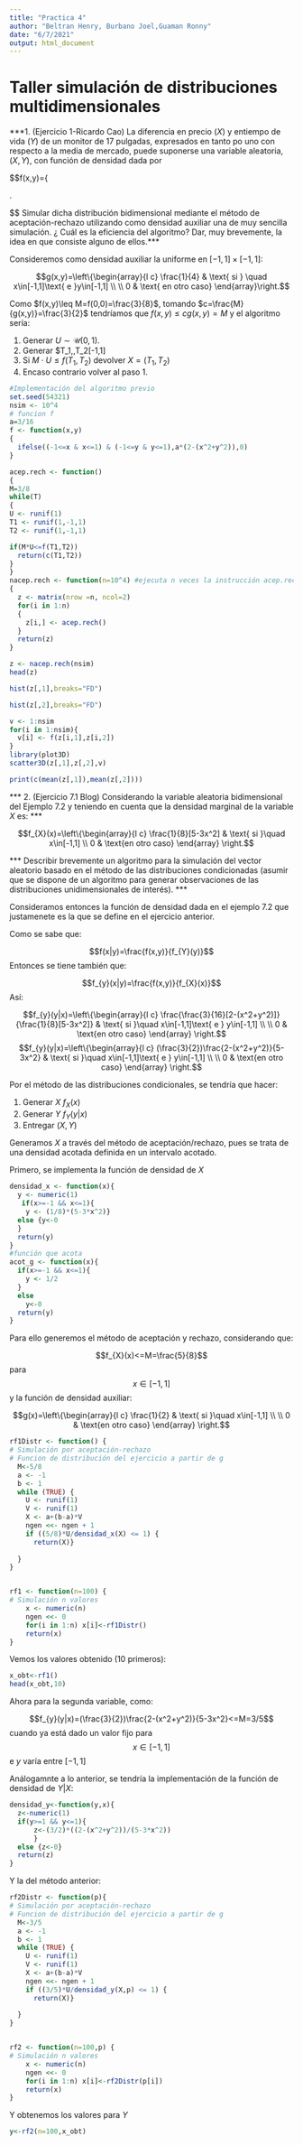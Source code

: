 ```yaml
---
title: "Practica 4"
author: "Beltran Henry, Burbano Joel,Guaman Ronny"
date: "6/7/2021"
output: html_document
---
```


# Taller simulación de distribuciones multidimensionales

***1. (Ejercicio 1-Ricardo Cao) La diferencia en precio $(X)$ y entiempo de vida $(Y)$ de un monitor de 17 pulgadas, expresados en tanto po uno con respecto a la media de mercado, puede suponerse una variable aleatoria, $(X,Y)$, con función de densidad dada por 

$$f(x,y)=\left\{\begin{array}{l c} \frac{3}{16}[2-(x^2+y^2)] & \text{ si }\quad x\in[-1,1]\text{ e } y\in[-1,1] \\ \\ 0 & \text{en otro caso} \end{array} \right.

$$ Simular dicha distribución bidimensional mediante el método de aceptación-rechazo utilizando como densidad auxiliar una de muy sencilla simulación. ¿ Cuál es la eficiencia del algoritmo? Dar, muy brevemente, la idea en que consiste alguno de ellos.***

Consideremos como densidad auxiliar la uniforme en $[-1,1]\times[-1,1]:$

$$g(x,y)=\left\{\begin{array}{l c} \frac{1}{4} & \text{ si } \quad x\in[-1,1]\text{ e }y\in[-1,1] \\ \\ 0 & \text{ en otro caso} \end{array}\right.$$

Como $f(x,y)\leq M=f(0,0)=\frac{3}{8}$, tomando $c=\frac{M}{g(x,y)}=\frac{3}{2}$ tendríamos que $f(x,y)\leq cg(x,y)=M$ y el algoritmo sería:

1. Generar $U \sim \mathcal{U}(0,1)$.
2. Generar $T_1,\,T_2\sim \mathcal{U}[-1,1]
3. Si $M\cdot U\leq f(T_1,T_2)$ devolver $X=(T_1,T_2)$
4. Encaso contrario volver al paso 1.

```r
#Implementación del algoritmo previo
set.seed(54321)
nsim <- 10^4
# funcion f
a=3/16
f <- function(x,y)
{
  ifelse((-1<=x & x<=1) & (-1<=y & y<=1),a*(2-(x^2+y^2)),0)
}

acep.rech <- function()
{
M=3/8
while(T)
{
U <- runif(1)
T1 <- runif(1,-1,1)
T2 <- runif(1,-1,1)

if(M*U<=f(T1,T2)) 
  return(c(T1,T2))
}
}
nacep.rech <- function(n=10^4) #ejecuta n veces la instrucción acep.rech()
{
  z <- matrix(nrow =n, ncol=2)
  for(i in 1:n)
  {
    z[i,] <- acep.rech()
  }
  return(z)
}

```


```r
z <- nacep.rech(nsim)
head(z)
```

```r
hist(z[,1],breaks="FD")
```

```r
hist(z[,2],breaks="FD")
```
```r
v <- 1:nsim
for(i in 1:nsim){
  v[i] <- f(z[i,1],z[i,2])
}
library(plot3D)
scatter3D(z[,1],z[,2],v)
```

```r
print(c(mean(z[,1]),mean(z[,2])))
```

*** 2. (Ejercicio 7.1 Blog) Considerando la variable aleatoria bidimensional del Ejemplo 7.2 y teniendo en cuenta que la densidad marginal de la variable $X$ es: ***

$$f_{X}(x)=\left\{\begin{array}{l c} \frac{1}{8}[5-3x^2] & \text{ si }\quad x\in[-1,1] \\ 0 & \text{en otro caso} \end{array} \right.$$

*** Describir brevemente un algoritmo para la simulación del vector aleatorio basado en el método de las distribuciones condicionadas (asumir que se dispone de un algoritmo para generar observaciones de las distribuciones unidimensionales de interés). ***

Consideramos entonces la función de densidad dada en el ejemplo 7.2 que justamenete es la que se define en el ejercicio anterior.

Como se sabe que:

$$f(x|y)=\frac{f(x,y)}{f_{Y}(y)}$$
Entonces se tiene también que:

$$f_{y}(x|y)=\frac{f(x,y)}{f_{X}(x)}$$
Así:

$$f_{y}(y|x)=\left\{\begin{array}{l c} \frac{\frac{3}{16}[2-(x^2+y^2)]}{\frac{1}{8}[5-3x^2]} & \text{ si }\quad x\in[-1,1]\text{ e } y\in[-1,1] \\ \\ 0 & \text{en otro caso} \end{array} \right.$$
$$f_{y}(y|x)=\left\{\begin{array}{l c} (\frac{3}{2})\frac{2-(x^2+y^2)}{5-3x^2} & \text{ si }\quad x\in[-1,1]\text{ e } y\in[-1,1] \\ \\ 0 & \text{en otro caso} \end{array} \right.$$

Por el método de las distribuciones condicionales, se tendría que hacer:

1. Generar $X ~ f_{X}(x)$
2. Generar $Y ~ f_{Y}(y|x)$
3. Entregar $(X,Y)$

Generamos $X$ a través del método de aceptación/rechazo, pues se trata de una densidad acotada definida en un intervalo acotado.

Primero, se implementa la función de densidad de $X$

```r

densidad_x <- function(x){ 
  y <- numeric(1)
   if(x>=-1 && x<=1){
    y <- (1/8)*(5-3*x^2)}
  else {y<-0
  }
  return(y)
}
#función que acota
acot_g <- function(x){
  if(x>=-1 && x<=1){
    y <- 1/2
  }
  else
    y<-0
  return(y)
}

```

Para ello generemos el método de aceptación y rechazo, considerando que:

$$f_{X}(x)<=M=\frac{5}{8}$$ para $$x \in [-1,1]$$ y la función de densidad auxiliar:

$$g(x)=\left\{\begin{array}{l c} \frac{1}{2} & \text{ si }\quad x\in[-1,1] \\ \\ 0 & \text{en otro caso} \end{array} \right.$$

```r

rf1Distr <- function() {
# Simulación por aceptación-rechazo
# Funcion de distribución del ejercicio a partir de g
  M<-5/8
  a <- -1
  b <- 1
  while (TRUE) {
    U <- runif(1)
    V <- runif(1)
    X <- a+(b-a)*V
    ngen <<- ngen + 1 
    if ((5/8)*U/densidad_x(X) <= 1) {
      return(X)}
    
  }
}


rf1 <- function(n=100) {
# Simulación n valores 
    x <- numeric(n)
    ngen <<- 0 
    for(i in 1:n) x[i]<-rf1Distr()
    return(x)
}

```

Vemos los valores obtenido (10 primeros):

```r
x_obt<-rf1()
head(x_obt,10)
```
Ahora para la segunda variable, como:

$$f_{y}(y|x)=(\frac{3}{2})\frac{2-(x^2+y^2)}{5-3x^2}<=M=3/5$$ cuando ya está dado un valor fijo para $$x \in [-1,1]$$ e $y$ varía entre $[-1,1]$

Análogamnte a lo anterior, se tendría la implementación de la función de densidad de $Y|X$:

```r
densidad_y<-function(y,x){
  z<-numeric(1)
  if(y>=1 && y<=1){
      z<-(3/2)*((2-(x^2+y^2))/(5-3*x^2))
      }
  else {z<-0}
  return(z)
}
```

Y la del método anterior:

```r

rf2Distr <- function(p){
# Simulación por aceptación-rechazo
# Funcion de distribución del ejercicio a partir de g
  M<-3/5
  a <- -1
  b <- 1
  while (TRUE) {
    U <- runif(1)
    V <- runif(1)
    X <- a+(b-a)*V
    ngen <<- ngen + 1
    if ((3/5)*U/densidad_y(X,p) <= 1) {
      return(X)}
    
  }
}


rf2 <- function(n=100,p) {
# Simulación n valores 
    x <- numeric(n)
    ngen <<- 0 
    for(i in 1:n) x[i]<-rf2Distr(p[i])
    return(x)
}

```

Y obtenemos los valores para $Y$

```r
y<-rf2(n=100,x_obt)
```




